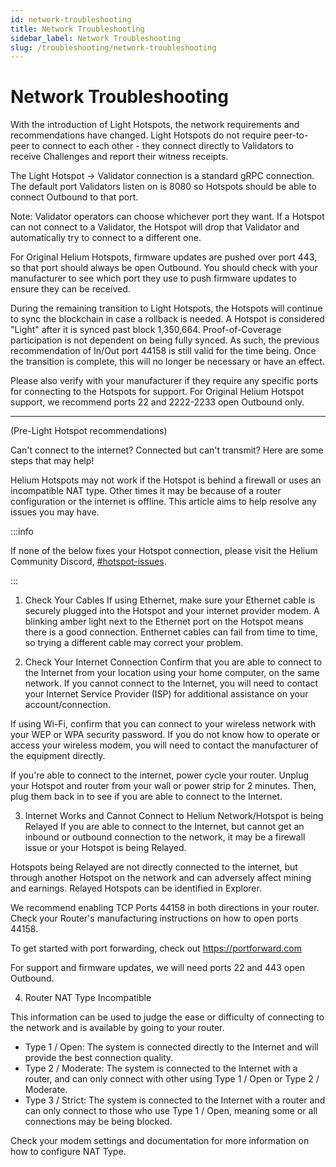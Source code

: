 ```yaml
---
id: network-troubleshooting
title: Network Troubleshooting
sidebar_label: Network Troubleshooting
slug: /troubleshooting/network-troubleshooting
---
```


# Network Troubleshooting

With the introduction of Light Hotspots, the network requirements and recommendations have changed.
Light Hotspots do not require peer-to-peer to connect to each other - they connect directly to
Validators to receive Challenges and report their witness receipts.

The Light Hotspot → Validator connection is a standard gRPC connection. The default port Validators
listen on is 8080 so Hotspots should be able to connect Outbound to that port.

Note: Validator operators can choose whichever port they want. If a Hotspot can not connect to a
Validator, the Hotspot will drop that Validator and automatically try to connect to a different one.

For Original Helium Hotspots, firmware updates are pushed over port 443, so that port should always
be open Outbound. You should check with your manufacturer to see which port they use to push
firmware updates to ensure they can be received.

During the remaining transition to Light Hotspots, the Hotspots will continue to sync the blockchain
in case a rollback is needed. A Hotspot is considered "Light" after it is synced past block
1,350,664. Proof-of-Coverage participation is not dependent on being fully synced. As such, the
previous recommendation of In/Out port 44158 is still valid for the time being. Once the transition
is complete, this will no longer be necessary or have an effect.

Please also verify with your manufacturer if they require any specific ports for connecting to the
Hotspots for support. For Original Helium Hotspot support, we recommend ports 22 and 2222-2233 open
Outbound only.

---

(Pre-Light Hotspot recommendations)

Can't connect to the internet? Connected but can't transmit? Here are some steps that may help!

Helium Hotspots may not work if the Hotspot is behind a firewall or uses an incompatible NAT type.
Other times it may be because of a router configuration or the internet is offline. This article
aims to help resolve any issues you may have.

:::info

If none of the below fixes your Hotspot connection, please visit the Helium Community Discord,
[#hotspot-issues](discord://discord.com/channels/404106811252408320/813976183519445084).

:::

1. Check Your Cables If using Ethernet, make sure your Ethernet cable is securely plugged into the
   Hotspot and your internet provider modem. A blinking amber light next to the Ethernet port on the
   Hotspot means there is a good connection. Enthernet cables can fail from time to time, so trying
   a different cable may correct your problem.

2. Check Your Internet Connection Confirm that you are able to connect to the Internet from your
   location using your home computer, on the same network. If you cannot connect to the Internet,
   you will need to contact your Internet Service Provider (ISP) for additional assistance on your
   account/connection.

If using Wi-Fi, confirm that you can connect to your wireless network with your WEP or WPA security
password. If you do not know how to operate or access your wireless modem, you will need to contact
the manufacturer of the equipment directly.

If you're able to connect to the internet, power cycle your router. Unplug your Hotspot and router
from your wall or power strip for 2 minutes. Then, plug them back in to see if you are able to
connect to the Internet.

3. Internet Works and Cannot Connect to Helium Network/Hotspot is being Relayed If you are able to
   connect to the Internet, but cannot get an inbound or outbound connection to the network, it may
   be a firewall issue or your Hotspot is being Relayed.

Hotspots being Relayed are not directly connected to the internet, but through another Hotspot on
the network and can adversely affect mining and earnings. Relayed Hotspots can be identified in
Explorer.

We recommend enabling TCP Ports 44158 in both directions in your router. Check your Router's
manufacturing instructions on how to open ports 44158.

To get started with port forwarding, check out https://portforward.com

For support and firmware updates, we will need ports 22 and 443 open Outbound.

4. Router NAT Type Incompatible

This information can be used to judge the ease or difficulty of connecting to the network and is
available by going to your router.

- Type 1 / Open: The system is connected directly to the Internet and will provide the best
  connection quality.
- Type 2 / Moderate: The system is connected to the Internet with a router, and can only connect
  with other using Type 1 / Open or Type 2 / Moderate.
- Type 3 / Strict: The system is connected to the Internet with a router and can only connect to
  those who use Type 1 / Open, meaning some or all connections may be being blocked.

Check your modem settings and documentation for more information on how to configure NAT Type.
